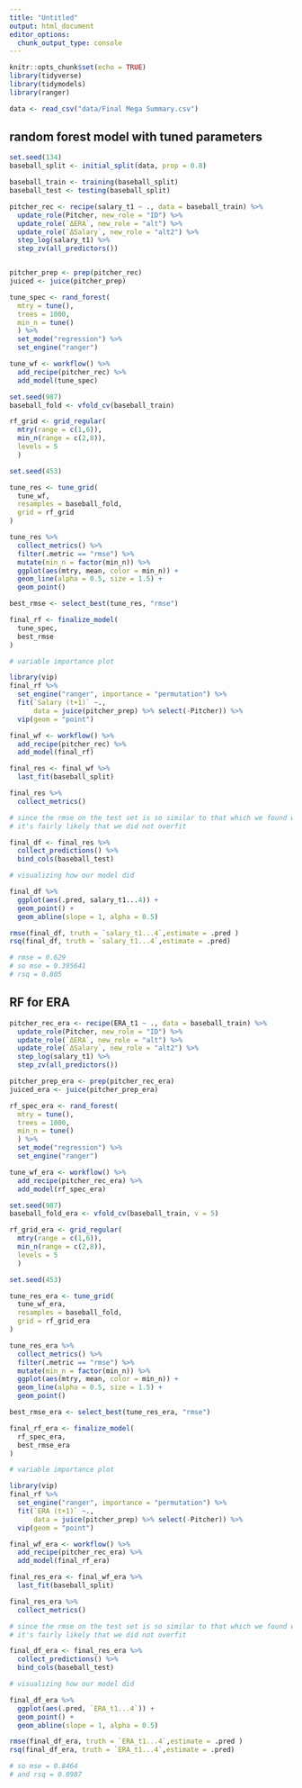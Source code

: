 ```yaml
---
title: "Untitled"
output: html_document
editor_options: 
  chunk_output_type: console
---
```


```r
knitr::opts_chunk$set(echo = TRUE)
library(tidyverse)
library(tidymodels)
library(ranger)

data <- read_csv("data/Final Mega Summary.csv")
```


## random forest model with tuned parameters

```r
set.seed(134)
baseball_split <- initial_split(data, prop = 0.8)

baseball_train <- training(baseball_split)
baseball_test <- testing(baseball_split)
```

```r
pitcher_rec <- recipe(salary_t1 ~ ., data = baseball_train) %>%
  update_role(Pitcher, new_role = "ID") %>%
  update_role(`ΔERA`, new_role = "alt") %>%
  update_role(`ΔSalary`, new_role = "alt2") %>%
  step_log(salary_t1) %>%
  step_zv(all_predictors())


pitcher_prep <- prep(pitcher_rec)
juiced <- juice(pitcher_prep)
```


```r
tune_spec <- rand_forest(
  mtry = tune(),
  trees = 1000,
  min_n = tune()
  ) %>%
  set_mode("regression") %>%
  set_engine("ranger")
```

```r
tune_wf <- workflow() %>%
  add_recipe(pitcher_rec) %>%
  add_model(tune_spec)
```


```r
set.seed(987)
baseball_fold <- vfold_cv(baseball_train)
```


```r
rf_grid <- grid_regular(
  mtry(range = c(1,6)),
  min_n(range = c(2,8)),
  levels = 5
  )
```

```r
set.seed(453)

tune_res <- tune_grid(
  tune_wf,
  resamples = baseball_fold,
  grid = rf_grid
)
```

```r
tune_res %>%
  collect_metrics() %>%
  filter(.metric == "rmse") %>%
  mutate(min_n = factor(min_n)) %>%
  ggplot(aes(mtry, mean, color = min_n)) +
  geom_line(alpha = 0.5, size = 1.5) +
  geom_point()
```

```r
best_rmse <- select_best(tune_res, "rmse")

final_rf <- finalize_model(
  tune_spec,
  best_rmse
)
```



```r
# variable importance plot

library(vip)
final_rf %>%
  set_engine("ranger", importance = "permutation") %>%
  fit(`Salary (t+1)` ~.,
      data = juice(pitcher_prep) %>% select(-Pitcher)) %>%
  vip(geom = "point")
```

```r
final_wf <- workflow() %>%
  add_recipe(pitcher_rec) %>%
  add_model(final_rf)

final_res <- final_wf %>%
  last_fit(baseball_split)

final_res %>%
  collect_metrics()

# since the rmse on the test set is so similar to that which we found when tuning
# it's fairly likely that we did not overfit
```

```r
final_df <- final_res %>%
  collect_predictions() %>%
  bind_cols(baseball_test)
```

```r
# visualizing how our model did

final_df %>%
  ggplot(aes(.pred, salary_t1...4)) +
  geom_point() +
  geom_abline(slope = 1, alpha = 0.5)
```


```r
rmse(final_df, truth = `salary_t1...4`,estimate = .pred )
rsq(final_df, truth = `salary_t1...4`,estimate = .pred)

# rmse = 0.629
# so mse = 0.395641
# rsq = 0.805
```


## RF for ERA



```r
pitcher_rec_era <- recipe(ERA_t1 ~ ., data = baseball_train) %>%
  update_role(Pitcher, new_role = "ID") %>%
  update_role(`ΔERA`, new_role = "alt") %>%
  update_role(`ΔSalary`, new_role = "alt2") %>%
  step_log(salary_t1) %>%
  step_zv(all_predictors())

pitcher_prep_era <- prep(pitcher_rec_era)
juiced_era <- juice(pitcher_prep_era)
```


```r
rf_spec_era <- rand_forest(
  mtry = tune(),
  trees = 1000,
  min_n = tune()
  ) %>%
  set_mode("regression") %>%
  set_engine("ranger")
```

```r
tune_wf_era <- workflow() %>%
  add_recipe(pitcher_rec_era) %>%
  add_model(rf_spec_era)
```


```r
set.seed(987)
baseball_fold_era <- vfold_cv(baseball_train, v = 5)
```


```r
rf_grid_era <- grid_regular(
  mtry(range = c(1,6)),
  min_n(range = c(2,8)),
  levels = 5
  )
```

```r
set.seed(453)

tune_res_era <- tune_grid(
  tune_wf_era,
  resamples = baseball_fold,
  grid = rf_grid_era
)
```

```r
tune_res_era %>%
  collect_metrics() %>%
  filter(.metric == "rmse") %>%
  mutate(min_n = factor(min_n)) %>%
  ggplot(aes(mtry, mean, color = min_n)) +
  geom_line(alpha = 0.5, size = 1.5) +
  geom_point()
```

```r
best_rmse_era <- select_best(tune_res_era, "rmse")

final_rf_era <- finalize_model(
  rf_spec_era,
  best_rmse_era
)
```



```r
# variable importance plot

library(vip)
final_rf %>%
  set_engine("ranger", importance = "permutation") %>%
  fit(`ERA (t+1)` ~.,
      data = juice(pitcher_prep) %>% select(-Pitcher)) %>%
  vip(geom = "point")
```

```r
final_wf_era <- workflow() %>%
  add_recipe(pitcher_rec_era) %>%
  add_model(final_rf_era)

final_res_era <- final_wf_era %>%
  last_fit(baseball_split)

final_res_era %>%
  collect_metrics()

# since the rmse on the test set is so similar to that which we found when tuning
# it's fairly likely that we did not overfit
```

```r
final_df_era <- final_res_era %>%
  collect_predictions() %>%
  bind_cols(baseball_test)
```

```r
# visualizing how our model did

final_df_era %>%
  ggplot(aes(.pred, `ERA_t1...4`)) +
  geom_point() +
  geom_abline(slope = 1, alpha = 0.5)

```

```r
rmse(final_df_era, truth = `ERA_t1...4`,estimate = .pred )
rsq(final_df_era, truth = `ERA_t1...4`,estimate = .pred)

# so mse = 0.8464
# and rsq = 0.0987
```







